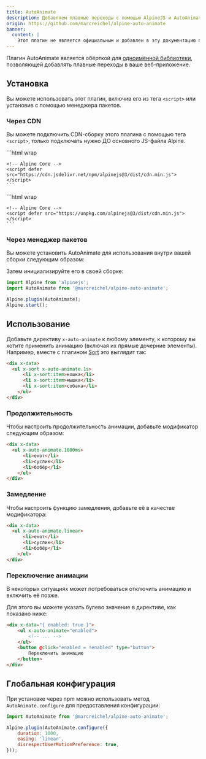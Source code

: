 ```yaml
---
title: AutoAnimate
description: Добавляем плавные переходы с помощью AlpineJS и AutoAnimate
origin: https://github.com/marcreichel/alpine-auto-animate
banner:
  content: |
    Этот плагин не является официальным и добавлен в эту документацию переводчиком.
---
```



Плагин AutoAnimate является обёрткой для [одноимённой библиотеки](https://github.com/formkit/auto-animate), позволяющей добавлять плавные переходы в ваше веб-приложение.

## Установка

Вы можете использовать этот плагин, включив его из тега `<script>` или установив с помощью менеджера пакетов.

### Через CDN

Вы можете подключить CDN-сборку этого плагина с помощью тега `<script>`, только подключать нужно ДО основного JS-файла Alpine.

<Tabs>
  <TabItem label="jsDelivr CDN">
    ```html wrap
    <!-- AutoAnimate Plugin -->
    <script defer src="https://cdn.jsdelivr.net/npm/@marcreichel/alpine-auto-animate@latest/dist/alpine-auto-animate.min.js"></script>

    <!-- Alpine Core -->
    <script defer src="https://cdn.jsdelivr.net/npm/alpinejs@3/dist/cdn.min.js"></script>
    ```
  </TabItem>
  <TabItem label="unpkg CDN">
    ```html wrap
    <!-- AutoAnimate Plugin -->
    <script defer src="https://unpkg.com/@marcreichel/alpine-auto-animate@latest/dist/alpine-auto-animate.min.js"></script>

    <!-- Alpine Core -->
    <script defer src="https://unpkg.com/alpinejs@3/dist/cdn.min.js"></script>
    ```
  </TabItem>
</Tabs>

### Через менеджер пакетов

Вы можете установить AutoAnimate для использования внутри вашей сборки следующим образом:

<PackageManagers pkg="@marcreichel/alpine-auto-animate" icons={false} />

Затем инициализируйте его в своей сборке:

```js {2, 4}
import Alpine from 'alpinejs';
import AutoAnimate from '@marcreichel/alpine-auto-animate';

Alpine.plugin(AutoAnimate);
Alpine.start();
```

## Использование

Добавьте директиву `x-auto-animate` к любому элементу, к которому вы хотите применить анимацию (включая их прямые дочерние элементы). Например, вместе с плагином [Sort](../sort) это выглядит так:

```html live "x-auto-animate"
<div x-data>
  <ul x-sort x-auto-animate.1s>
      <li x-sort:item>кошка</li>
      <li x-sort:item>мышка</li>
      <li x-sort:item>собака</li>
    </ul>
</div>
```

### Продолжительность

Чтобы настроить продолжительность анимации, добавьте модификатор следующим образом:

```html "x-auto-animate"
<div x-data>
  <ul x-auto-animate.1000ms>
      <li>енот</li>
      <li>суслик</li>
      <li>бобёр</li>
    </ul>
</div>
```

### Замедление

Чтобы настроить функцию замедления, добавьте её в качестве модификатора:

```html "x-auto-animate"
<div x-data>
  <ul x-auto-animate.linear>
      <li>енот</li>
      <li>суслик</li>
      <li>бобёр</li>
    </ul>
</div>
```

### Переключение анимации

В некоторых ситуациях может потребоваться отключить анимацию и включить её позже.

Для этого вы можете указать булево значение в директиве, как показано ниже:

```html "x-auto-animate"
<div x-data="{ enabled: true }">
    <ul x-auto-animate="enabled">
        <!-- ... -->
    </ul>
    <button @click="enabled = !enabled" type="button">
        Переключить анимацию
    </button>
</div>
```

## Глобальная конфигурация

При установке через npm можно использовать метод `AutoAnimate.configure` для предоставления конфигурации:

```js
import AutoAnimate from '@marcreichel/alpine-auto-animate';

Alpine.plugin(AutoAnimate.configure({
    duration: 1000,
    easing: 'linear',
    disrespectUserMotionPreference: true,
}));
```
